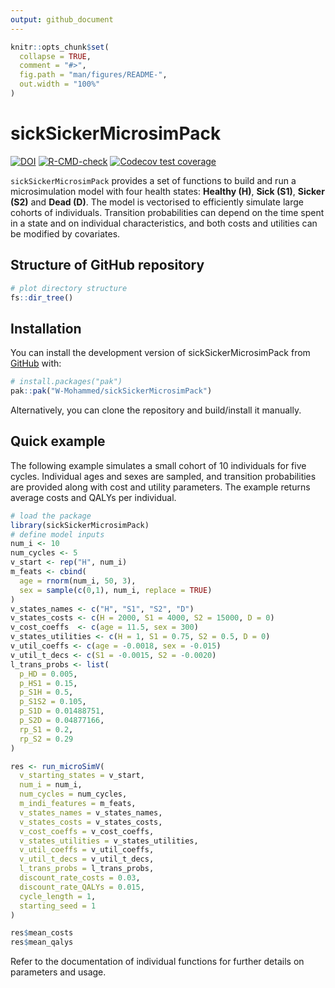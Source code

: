 ```yaml
---
output: github_document
---
```


<!-- README.md is generated from README.Rmd. Please edit that file -->

```r
knitr::opts_chunk$set(
  collapse = TRUE,
  comment = "#>",
  fig.path = "man/figures/README-",
  out.width = "100%"
)
```

# sickSickerMicrosimPack

<!-- badges: start -->
[![DOI](https://zenodo.org/badge/DOI/10.5281/zenodo.8075586.svg)](https://doi.org/10.5281/zenodo.8075586)
[![R-CMD-check](https://github.com/W-Mohammed/sickSickerMicrosimPack/actions/workflows/R-CMD-check.yaml/badge.svg)](https://github.com/W-Mohammed/sickSickerMicrosimPack/actions/workflows/R-CMD-check.yaml)
[![Codecov test coverage](https://codecov.io/gh/W-Mohammed/sickSickerMicrosimPack/graph/badge.svg)](https://app.codecov.io/gh/W-Mohammed/sickSickerMicrosimPack)
<!-- badges: end -->

`sickSickerMicrosimPack` provides a set of functions to build and run a
microsimulation model with four health states: **Healthy (H)**, **Sick (S1)**,
**Sicker (S2)** and **Dead (D)**. The model is vectorised to efficiently
simulate large cohorts of individuals. Transition probabilities can depend
on the time spent in a state and on individual characteristics, and both
costs and utilities can be modified by covariates.

## Structure of GitHub repository

```r
# plot directory structure
fs::dir_tree()
```

## Installation

You can install the development version of sickSickerMicrosimPack from [GitHub](https://github.com/) with:

``` r
# install.packages("pak")
pak::pak("W-Mohammed/sickSickerMicrosimPack")
```

Alternatively, you can clone the repository and build/install it manually.

## Quick example

The following example simulates a small cohort of 10 individuals for five
cycles. Individual ages and sexes are sampled, and transition probabilities
are provided along with cost and utility parameters. The example returns
average costs and QALYs per individual.

```r
# load the package
library(sickSickerMicrosimPack)
# define model inputs
num_i <- 10
num_cycles <- 5
v_start <- rep("H", num_i)
m_feats <- cbind(
  age = rnorm(num_i, 50, 3), 
  sex = sample(c(0,1), num_i, replace = TRUE)
)
v_states_names <- c("H", "S1", "S2", "D")
v_states_costs <- c(H = 2000, S1 = 4000, S2 = 15000, D = 0)
v_cost_coeffs  <- c(age = 11.5, sex = 300)
v_states_utilities <- c(H = 1, S1 = 0.75, S2 = 0.5, D = 0)
v_util_coeffs <- c(age = -0.0018, sex = -0.015)
v_util_t_decs <- c(S1 = -0.0015, S2 = -0.0020)
l_trans_probs <- list(
  p_HD = 0.005, 
  p_HS1 = 0.15, 
  p_S1H = 0.5,
  p_S1S2 = 0.105,
  p_S1D = 0.01488751,
  p_S2D = 0.04877166,
  rp_S1 = 0.2,
  rp_S2 = 0.29
)

res <- run_microSimV(
  v_starting_states = v_start,
  num_i = num_i,
  num_cycles = num_cycles,
  m_indi_features = m_feats,
  v_states_names = v_states_names,
  v_states_costs = v_states_costs,
  v_cost_coeffs = v_cost_coeffs,
  v_states_utilities = v_states_utilities,
  v_util_coeffs = v_util_coeffs,
  v_util_t_decs = v_util_t_decs,
  l_trans_probs = l_trans_probs,
  discount_rate_costs = 0.03,
  discount_rate_QALYs = 0.015,
  cycle_length = 1,
  starting_seed = 1
)

res$mean_costs
res$mean_qalys
```

Refer to the documentation of individual functions for further details on
parameters and usage.
